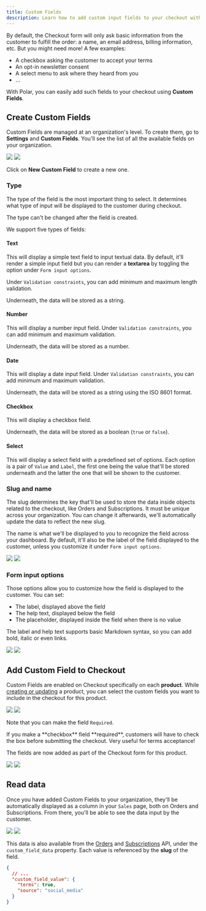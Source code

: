 ```yaml
---
title: Custom Fields
description: Learn how to add custom input fields to your checkout with Polar
---
```


By default, the Checkout form will only ask basic information from the customer to fulfill the order: a name, an email address, billing information, etc. But you might need more! A few examples:

- A checkbox asking the customer to accept your terms
- An opt-in newsletter consent
- A select menu to ask where they heard from you
- ...

With Polar, you can easily add such fields to your checkout using **Custom Fields**.

## Create Custom Fields

Custom Fields are managed at an organization's level. To create them, go to **Settings** and **Custom Fields**. You'll see the list of all the available fields on your organization.

<img
  className="block dark:hidden"
  src="/assets/features/custom-fields/custom_fields.light.png"
/>
<img
  className="hidden dark:block"
  src="/assets/features/custom-fields/custom_fields.dark.png"
/>

Click on **New Custom Field** to create a new one.

### Type

The type of the field is the most important thing to select. It determines what type of input will be displayed to the customer during checkout.

The type can't be changed after the field is created.

We support five types of fields:

#### Text

This will display a simple text field to input textual data. By default, it'll render a simple input field but you can render a **textarea** by toggling the option under `Form input options`.

Under `Validation constraints`, you can add minimum and maximum length validation.

Underneath, the data will be stored as a string.

#### Number

This will display a number input field. Under `Validation constraints`, you can add minimum and maximum validation.

Underneath, the data will be stored as a number.

#### Date

This will display a date input field. Under `Validation constraints`, you can add minimum and maximum validation.

Underneath, the data will be stored as a string using the ISO 8601 format.

#### Checkbox

This will display a checkbox field.

Underneath, the data will be stored as a boolean (`true` or `false`).

#### Select

This will display a select field with a predefined set of options. Each option is a pair of `Value` and `Label`, the first one being the value that'll be stored underneath and the latter the one that will be shown to the customer.

### Slug and name

The slug determines the key that'll be used to store the data inside objects related to the checkout, like Orders and Subscriptions. It must be unique across your organization. You can change it afterwards, we'll automatically update the data to reflect the new slug.

The name is what we'll be displayed to you to recognize the field across your dashboard. By default, it'll also be the label of the field displayed to the customer, unless you customize it under `Form input options`.

<img
  className="block dark:hidden"
  src="/assets/features/custom-fields/create_custom_field.light.png"
/>
<img
  className="hidden dark:block"
  src="/assets/features/custom-fields/create_custom_field.dark.png"
/>

### Form input options

Those options allow you to customize how the field is displayed to the customer. You can set:

- The label, displayed above the field
- The help text, displayed below the field
- The placeholder, displayed inside the field when there is no value

The label and help text supports basic Markdown syntax, so you can add bold, italic or even links.

<img
  className="block dark:hidden"
  src="/assets/features/custom-fields/label_markdown.light.png"
/>
<img
  className="hidden dark:block"
  src="/assets/features/custom-fields/label_markdown.dark.png"
/>

## Add Custom Field to Checkout

Custom Fields are enabled on Checkout specifically on each **product**. While [creating or updating](/features/product) a product, you can select the custom fields you want to include in the checkout for this product.

<img
  className="block dark:hidden"
  src="/assets/features/custom-fields/add_custom_field.light.png"
/>
<img
  className="hidden dark:block"
  src="/assets/features/custom-fields/add_custom_field.dark.png"
/>

Note that you can make the field `Required`.

<Tip>
  If you make a **checkbox** field **required**, customers will have to check
  the box before submitting the checkout. Very useful for terms acceptance!
</Tip>

The fields are now added as part of the Checkout form for this product.

<img
  className="block dark:hidden"
  src="/assets/features/custom-fields/custom_fields_checkout.light.png"
/>
<img
  className="hidden dark:block"
  src="/assets/features/custom-fields/custom_fields_checkout.dark.png"
/>

## Read data

Once you have added Custom Fields to your organization, they'll be automatically displayed as a column in your `Sales` page, both on Orders and Subscriptions. From there, you'll be able to see the data input by the customer.

<img
  className="block dark:hidden"
  src="/assets/features/custom-fields/custom_field_data.light.png"
/>
<img
  className="hidden dark:block"
  src="/assets/features/custom-fields/custom_field_data.dark.png"
/>

This data is also available from the [Orders](/api-reference/orders/get) and [Subscriptions](/api-reference/subscriptions/get) API, under the `custom_field_data` property. Each value is referenced by the **slug** of the field.

```json
{
  // ...
  "custom_field_value": {
    "terms": true,
    "source": "social_media"
  }
}
```

